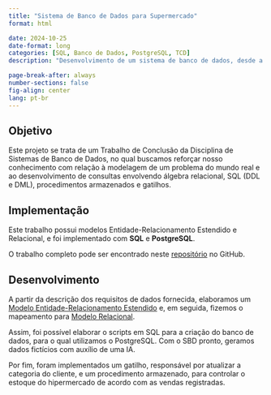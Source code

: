 ```yaml
---
title: "Sistema de Banco de Dados para Supermercado"
format: html

date: 2024-10-25
date-format: long
categories: [SQL, Banco de Dados, PostgreSQL, TCD]
description: "Desenvolvimento de um sistema de banco de dados, desde a análise de requisitos até sua implementação com SQL."

page-break-after: always
number-sections: false
fig-align: center
lang: pt-br
---
```


## Objetivo

Este projeto se trata de um Trabalho de Conclusão da Disciplina de Sistemas de Banco de Dados, no qual buscamos reforçar nosso conhecimento com relação à modelagem de um problema do mundo real e ao desenvolvimento de consultas envolvendo álgebra relacional, SQL (DDL e DML), procedimentos armazenados e gatilhos.


## Implementação

Este trabalho possui modelos Entidade-Relacionamento Estendido e Relacional, e foi implementado com **SQL** e **PostgreSQL**. 

O trabalho completo pode ser encontrado neste [repositório](https://github.com/adrtgarcia/Laboratorios-UFU/tree/main/GBC043%20-%20SBD/TCD) no GitHub.


## Desenvolvimento 

A partir da descrição dos requisitos de dados fornecida, elaboramos um [Modelo Entidade-Relacionamento Estendido](imagens/merxhipermercado.jpg) e, em seguida, fizemos o mapeamento para [Modelo Relacional](imagens/mrelhipermercado.jpg). 

Assim, foi possível elaborar o scripts em SQL para a criação do banco de dados, para o qual utilizamos o PostgreSQL. Com o SBD pronto, geramos dados fictícios com auxílio de uma IA.

Por fim, foram implementados um gatilho, responsável por atualizar a categoria do cliente, e um procedimento armazenado, para controlar o estoque do hipermercado de acordo com as vendas registradas. 

